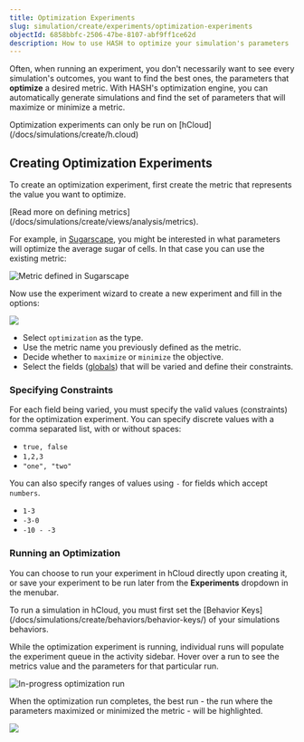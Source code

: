 ```yaml
---
title: Optimization Experiments
slug: simulation/create/experiments/optimization-experiments
objectId: 6858bbfc-2506-47be-8107-abf9ff1ce62d
description: How to use HASH to optimize your simulation's parameters
---
```


Often, when running an experiment, you don't necessarily want to see every simulation's outcomes, you want to find the best ones, the parameters that **optimize** a desired metric. With HASH's optimization engine, you can automatically generate simulations and find the set of parameters that will maximize or minimize a metric.

<Hint style="info">
  Optimization experiments can only be run on
  [hCloud](/docs/simulations/create/h.cloud)
</Hint>

## Creating Optimization Experiments

To create an optimization experiment, first create the metric that represents the value you want to optimize.

<Hint style="info">
  [Read more on defining
  metrics](/docs/simulations/create/views/analysis/metrics).
</Hint>

For example, in [Sugarscape](https://staging.hash.ai/@hash/sugarscape/stable), you might be interested in what parameters will optimize the average sugar of cells. In that case you can use the existing metric:

![Metric defined in Sugarscape](https://cdn-us1.hash.ai/site/docs/image%20%2858%29.png)

Now use the experiment wizard to create a new experiment and fill in the options:

![](https://cdn-us1.hash.ai/site/docs/image%20%2860%29%20%281%29.png)

- Select `optimization` as the type.
- Use the metric name you previously defined as the metric.
- Decide whether to `maximize` or `minimize` the objective.
- Select the fields \([globals](/docs/simulations/create/configuration/)\) that will be varied and define their constraints.

### Specifying Constraints

For each field being varied, you must specify the valid values \(constraints\) for the optimization experiment. You can specify discrete values with a comma separated list, with or without spaces:

- `true, false`
- `1,2,3`
- `"one", "two"`

You can also specify ranges of values using `-` for fields which accept `numbers`.

- `1-3`
- `-3-0`
- `-10 - -3`

### Running an Optimization

You can choose to run your experiment in hCloud directly upon creating it, or save your experiment to be run later from the **Experiments** dropdown in the menubar.

<Hint style="warning">
  To run a simulation in hCloud, you must first set the [Behavior
  Keys](/docs/simulations/create/behaviors/behavior-keys/) of your
  simulations behaviors.
</Hint>

While the optimization experiment is running, individual runs will populate the experiment queue in the activity sidebar. Hover over a run to see the metrics value and the parameters for that particular run.

![In-progress optimization run](https://cdn-us1.hash.ai/site/docs/image%20%2860%29.png)

When the optimization run completes, the best run - the run where the parameters maximized or minimized the metric - will be highlighted.

![](https://cdn-us1.hash.ai/site/docs/image%20%2861%29.png)
